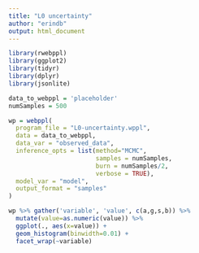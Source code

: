 ```yaml
---
title: "L0 uncertainty"
author: "erindb"
output: html_document
---
```


```r
library(rwebppl)
library(ggplot2)
library(tidyr)
library(dplyr)
library(jsonlite)
```

```r
data_to_webppl = 'placeholder'
numSamples = 500

wp = webppl(
  program_file = "L0-uncertainty.wppl",
  data = data_to_webppl,
  data_var = "observed_data", 
  inference_opts = list(method="MCMC", 
                        samples = numSamples, 
                        burn = numSamples/2,
                        verbose = TRUE),
  model_var = "model",
  output_format = "samples"
)

wp %>% gather('variable', 'value', c(a,g,s,b)) %>%
  mutate(value=as.numeric(value)) %>%
  ggplot(., aes(x=value)) +
  geom_histogram(binwidth=0.01) +
  facet_wrap(~variable)
```